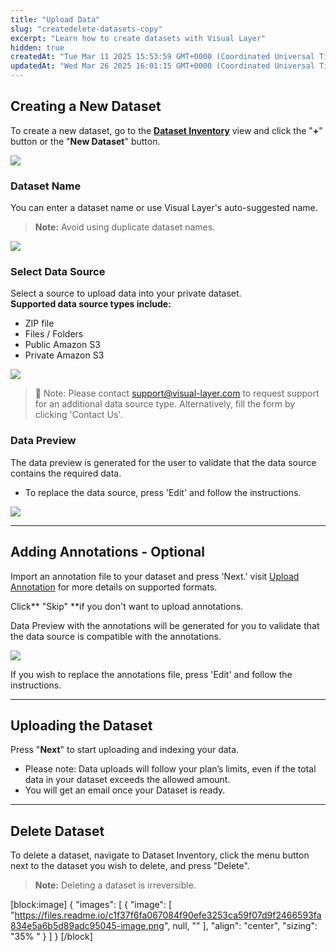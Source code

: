 ```yaml
---
title: "Upload Data"
slug: "createdelete-datasets-copy"
excerpt: "Learn how to create datasets with Visual Layer"
hidden: true
createdAt: "Tue Mar 11 2025 15:53:59 GMT+0000 (Coordinated Universal Time)"
updatedAt: "Wed Mar 26 2025 16:01:15 GMT+0000 (Coordinated Universal Time)"
---
```

## Creating a New Dataset

To create a new dataset, go to the **[Dataset Inventory](https://dash.readme.com/project/visual-layer2/v1.0/docs/understanding-clusters-copy)** view and click the "**+**" button or the "**New Dataset**" button.

![](https://files.readme.io/ca369b8add29da612e26061c671355ac052b2aae43419f79ba9432c80f001eb4-image.png)

### Dataset Name

You can enter a dataset name or use Visual Layer's auto-suggested name.

>  **Note:** Avoid using duplicate dataset names.

![](https://files.readme.io/4ab83c6e298ec22e1358a479bf4faa1115607dbafed628ba1b621fa76f4b25c4-image.png)

### Select Data Source

Select a source to upload data into your private dataset.  
**Supported data source types include:** 

- ZIP file
- Files / Folders 
- Public Amazon S3 
- Private Amazon S3

![](https://files.readme.io/3484a6682d53ec4fc182aa1d83deac9247e820deecd311a38e22c74c2b4f2ae3-image.png)

> 📘 Note: Please contact [support@visual-layer.com](mailto:support@visual-layer.com) to request support for an additional data source type. Alternatively, fill the form by clicking 'Contact Us'.

### Data Preview

The data preview is generated for the user to validate that the data source contains the required data.

- To replace the data source, press 'Edit' and follow the instructions.

![](https://files.readme.io/ca8f63b185bf1a6e7cd519f2f3142444a250f57a90a36fd99e987d13655e6c73-image.png)

***

## Adding Annotations - Optional

Import an annotation file to your dataset and press 'Next.' visit [Upload Annotation](https://dash.readme.com/project/visual-layer2/v1.0/docs/importing-annotations-copy) for more details on supported formats. 

Click** "Skip" **if you don't want to upload annotations.

Data Preview with the annotations will be generated for you to validate that the data source is compatible with the annotations. 

![](https://files.readme.io/9a0e4cd3f9347a88f1e04cdc06e811550cc7ac88d39d672fe38f5a9c4c21f806-image.png)

If you wish to replace the annotations file, press 'Edit' and follow the instructions.

***

## Uploading the Dataset

Press "**Next**" to start uploading and indexing your data. 

- Please note: Data uploads will follow your plan’s limits, even if the total data in your dataset exceeds the allowed amount.
- You will get an email once your Dataset is ready.

***

## Delete Dataset

To delete a dataset, navigate to Dataset Inventory, click the menu button next to the dataset you wish to delete, and press "Delete".

>  **Note:** Deleting a dataset is irreversible.

[block:image]
{
  "images": [
    {
      "image": [
        "https://files.readme.io/c1f37f6fa067084f90efe3253ca59f07d9f2466593fa834e5a6b5d89adc95045-image.png",
        null,
        ""
      ],
      "align": "center",
      "sizing": "35% "
    }
  ]
}
[/block]
